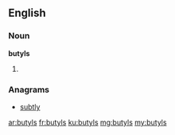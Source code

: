 ==English==

===Noun===
'''butyls'''

# {{plural of|butyl}}

===Anagrams===
* [[subtly#English|subtly]]

[[ar:butyls]]
[[fr:butyls]]
[[ku:butyls]]
[[mg:butyls]]
[[my:butyls]]